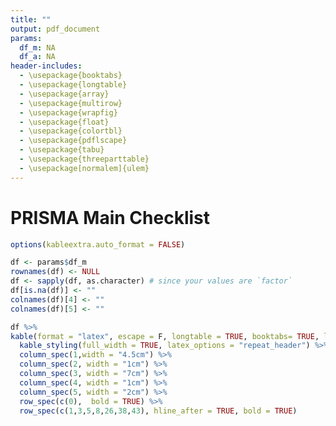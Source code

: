 ```yaml
---
title: ""
output: pdf_document
params:
  df_m: NA
  df_a: NA
header-includes:
  - \usepackage{booktabs}
  - \usepackage{longtable}
  - \usepackage{array}
  - \usepackage{multirow}
  - \usepackage{wrapfig}
  - \usepackage{float}
  - \usepackage{colortbl}
  - \usepackage{pdflscape}
  - \usepackage{tabu}
  - \usepackage{threeparttable}
  - \usepackage[normalem]{ulem}
---
```


# PRISMA Main Checklist

``` r
options(kableextra.auto_format = FALSE)

df <- params$df_m
rownames(df) <- NULL
df <- sapply(df, as.character) # since your values are `factor`
df[is.na(df)] <- ""
colnames(df)[4] <- ""
colnames(df)[5] <- ""

df %>%
kable(format = "latex", escape = F, longtable = TRUE, booktabs= TRUE, linesep = "\\addlinespace") %>%
  kable_styling(full_width = TRUE, latex_options = "repeat_header") %>%
  column_spec(1,width = "4.5cm") %>%
  column_spec(2, width = "1cm") %>%
  column_spec(3, width = "7cm") %>%
  column_spec(4, width = "1cm") %>%
  column_spec(5, width = "2cm") %>%
  row_spec(c(0),  bold = TRUE) %>%
  row_spec(c(1,3,5,8,26,38,43), hline_after = TRUE, bold = TRUE)

```
